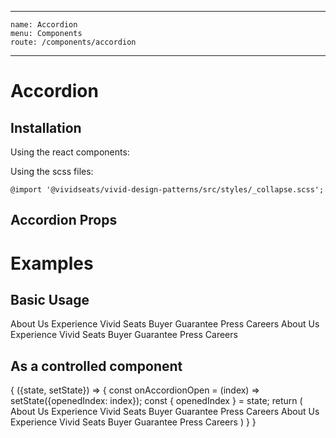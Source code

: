 
---
    name: Accordion
    menu: Components
    route: /components/accordion
---


# Accordion
## Installation
Using the react components:


Using the scss files:

    @import '@vividseats/vivid-design-patterns/src/styles/_collapse.scss';

## Accordion Props
<PropsTable of={Accordion}/>

# Examples

## Basic Usage
<Playground>
    <Accordion>
        <Accordion.Collapse title='Click to Expand/Collapse'>
            <LinkGroup type="muted">
                <Link state="muted" weight="regular" href="/about.html">
                    About Us
                </Link>
                <Link state="muted" weight="regular" href="/difference.html">
                    Experience Vivid Seats
                </Link>
                <Link state="muted" weight="regular" href="/guarantee.html">
                    Buyer Guarantee
                </Link>
                <Link state="muted" weight="regular" href="/press/">
                    Press
                </Link>
                <Link state="muted" weight="regular" href="/careers">
                    Careers
                </Link>
            </LinkGroup>
        </Accordion.Collapse>
        <Accordion.Collapse title='Click to Expand/Collapse'>
            <LinkGroup type="muted">
                <Link state="muted" weight="regular" href="/about.html">
                    About Us
                </Link>
                <Link state="muted" weight="regular" href="/difference.html">
                    Experience Vivid Seats
                </Link>
                <Link state="muted" weight="regular" href="/guarantee.html">
                    Buyer Guarantee
                </Link>
                <Link state="muted" weight="regular" href="/press/">
                    Press
                </Link>
                <Link state="muted" weight="regular" href="/careers">
                    Careers
                </Link>
            </LinkGroup>
        </Accordion.Collapse>
    </Accordion>
</Playground>

## As a controlled component
<Playground>
    <StatefulComponent initialState={{openedIndex: 0}}>
        {
            ({state, setState}) => {
                const onAccordionOpen = (index) => setState({openedIndex: index});
                const { openedIndex } = state;
                return (
                    <Accordion onAccordionOpen={onAccordionOpen} openedIndex={openedIndex}>
                        <Accordion.Collapse title="Title">
                            <LinkGroup type="muted">
                                <Link state="muted" weight="regular" href="/about.html">
                                    About Us
                                </Link>
                                <Link state="muted" weight="regular" href="/difference.html">
                                    Experience Vivid Seats
                                </Link>
                                <Link state="muted" weight="regular" href="/guarantee.html">
                                    Buyer Guarantee
                                </Link>
                                <Link state="muted" weight="regular" href="/press/">
                                    Press
                                </Link>
                                <Link state="muted" weight="regular" href="/careers">
                                    Careers
                                </Link>
                            </LinkGroup>
                        </Accordion.Collapse>
                        <Accordion.Collapse title="Title">
                            <LinkGroup type="muted">
                                <Link state="muted" weight="regular" href="/about.html">
                                    About Us
                                </Link>
                                <Link state="muted" weight="regular" href="/difference.html">
                                    Experience Vivid Seats
                                </Link>
                                <Link state="muted" weight="regular" href="/guarantee.html">
                                    Buyer Guarantee
                                </Link>
                                <Link state="muted" weight="regular" href="/press/">
                                    Press
                                </Link>
                                <Link state="muted" weight="regular" href="/careers">
                                    Careers
                                </Link>
                            </LinkGroup>
                        </Accordion.Collapse>
                    </Accordion>
                )
            }
        }
    </StatefulComponent>
</Playground>


